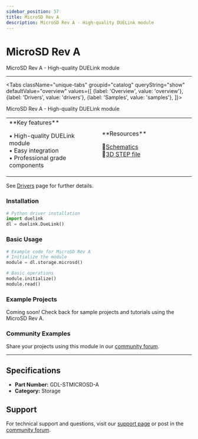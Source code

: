 ```yaml
---
sidebar_position: 57
title: MicroSD Rev A
description: MicroSD Rev A - High-quality DUELink module
---
```



# MicroSD Rev A

<ProductImageSelector 
  partNumber="stmicrosd-a"
  productName="MicroSD Rev A"
/>

MicroSD Rev A - High-quality DUELink module

---

<Tabs className="unique-tabs" groupid="catalog" queryString="show" defaultValue="overview"
  values={[
    {label: 'Overview', value: 'overview'},
    {label: 'Drivers', value: 'drivers'},
    {label: 'Samples', value: 'samples'},
  ]}>

<TabItem value="overview">

MicroSD Rev A - High-quality DUELink module

<table><td width='50%'>
**Key features**

• High-quality DUELink module<br/>
• Easy integration<br/>
• Professional grade components<br/>

</td><td width='50%'>
**Resources**
 
📄[Schematics](/static/sch/stmicrosd-a.pdf)<br/>
🔩[3D STEP file](/static/3d/STMICROSD-A.step)<br/>

</td></table>

</TabItem>

<TabItem value="drivers">

See [Drivers](../../engine/drivers) page for further details.

### Installation

```python
# Python driver installation
import duelink
dl = duelink.DueLink()
```

### Basic Usage

```python
# Example code for MicroSD Rev A
# Initialize the module
module = dl.storage.microsd()

# Basic operations
module.initialize()
module.read()
```

</TabItem>

<TabItem value="samples">

### Example Projects

Coming soon! Check back for sample projects and tutorials using the MicroSD Rev A.

### Community Examples

Share your projects using this module in our [community forum](https://forums.ghielectronics.com).

</TabItem>

</Tabs>

---

## Specifications

- **Part Number:** GDL-STMICROSD-A
- **Category:** Storage

## Support

For technical support and questions, visit our [support page](../../support) or post in the [community forum](https://forums.ghielectronics.com).
